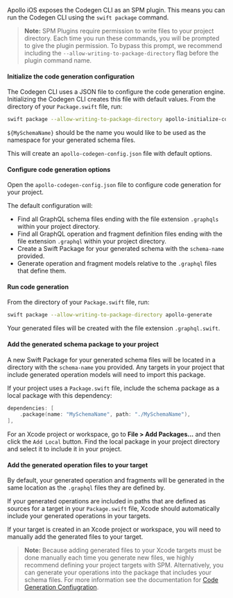 <ExpansionPanel title="Swift Package Manager">

Apollo iOS exposes the Codegen CLI as an SPM plugin. This means you can run the Codegen CLI using the `swift package` command.

> **Note:** SPM Plugins require permission to write files to your project directory. Each time you run these commands, you will be prompted to give the plugin permission. To bypass this prompt, we recommend including the `--allow-writing-to-package-directory` flag before the plugin command name.

<ExpansionPanelList>

<ExpansionPanelListItem>

#### Initialize the code generation configuration

The Codegen CLI uses a JSON file to configure the code generation engine. Initializing the Codegen CLI creates this file with default values. From the directory of your `Package.swift` file, run:

```bash
swift package --allow-writing-to-package-directory apollo-initialize-codegen-config --schema-name ${MySchemaName}
```

`${MySchemaName}` should be the name you would like to be used as the namespace for your generated schema files.

This will create an `apollo-codegen-config.json` file with default options.

</ExpansionPanelListItem>

<ExpansionPanelListItem>

#### Configure code generation options

Open the `apollo-codegen-config.json` file to configure code generation for your project.

The default configuration will:
- Find all GraphQL schema files ending with the file extension `.graphqls` within your project directory.
- Find all GraphQL operation and fragment definition files ending with the file extension `.graphql` within your project directory.
- Create a Swift Package for your generated schema with the `schema-name` provided.
- Generate operation and fragment models relative to the `.graphql` files that define them.

</ExpansionPanelListItem>

<ExpansionPanelListItem>

#### Run code generation

From the directory of your `Package.swift` file, run:

```bash
swift package --allow-writing-to-package-directory apollo-generate
```

Your generated files will be created with the file extension `.graphql.swift`.

</ExpansionPanelListItem>

<ExpansionPanelListItem>

#### Add the generated schema package to your project

A new Swift Package for your generated schema files will be located in a directory with the `schema-name` you provided. Any targets in your project that include generated operation models will need to import this package.

If your project uses a `Package.swift` file, include the schema package as a local package with this dependency:

```swift title="Package.swift"
dependencies: [
    .package(name: "MySchemaName", path: "./MySchemaName"),
],
```

For an Xcode project or workspace, go to **File > Add Packages...** and then click the `Add Local` button. Find the local package in your project directory and select it to include it in your project.

</ExpansionPanelListItem>

<ExpansionPanelListItem>

#### Add the generated operation files to your target

By default, your generated operation and fragments will be generated in the same location as the `.graphql` files they are defined by.

If your generated operations are included in paths that are defined as sources for a target in your `Package.swift` file, Xcode should automatically include your generated operations in your targets.

If your target is created in an Xcode project or workspace, you will need to manually add the generated files to your target.

> **Note:** Because adding generated files to your Xcode targets must be done manually each time you generate new files, we highly recommend defining your project targets with SPM. Alternatively, you can generate your operations into the package that includes your schema files. For more information see the documentation for [Code Generation Confiugration](./codegen-configuration).

</ExpansionPanelListItem>

</ExpansionPanelList>

</ExpansionPanel>